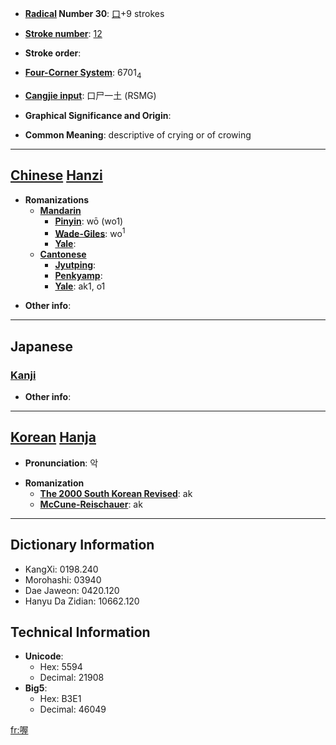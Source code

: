 * '''[[Wiktionary:Chinese radical index| Radical]] Number 30''': [[Wiktionary:Chinese radical index 口|口]]+9 strokes

* '''[[Wiktionary:Chinese total strokes index|Stroke number]]''': [[Wiktionary:Chinese total strokes index 12|12]]

* '''Stroke order''': 

* '''[[Wiktionary:Chinese four corner index|Four-Corner System]]''': 6701<sub>4</sub>

* '''[[Wiktionary:Chinese Cangjie index|Cangjie input]]''': 口尸一土 (RSMG)

* '''Graphical Significance and Origin''': 

* '''Common Meaning''': descriptive of crying or of crowing

----

== [[Chinese]] [[Hanzi]] ==

* '''Romanizations'''
** '''[[Mandarin]]'''
*** '''[[Pinyin]]''': wō (wo1)
*** '''[[Wade-Giles]]''': wo<sup>1</sup>
*** '''[[Yale]]''': 
** '''[[Cantonese]]'''
*** '''[[Jyutping]]''':
*** '''[[Penkyamp]]''': 
*** '''[[Yale]]''': ak1, o1

* '''Other info''': 

----

==Japanese==
===[[Kanji]]===
{{kanji|on readings=[[あく]] (aku), [[らく]] (raku), [[おく]] (oku)
|kun readings=
}}

* '''Other info''':  

----

== [[Korean]] [[Hanja]] ==

* '''Pronunciation''': 악

* '''Romanization'''
** '''[[The 2000 South Korean Revised Romanization|The 2000 South Korean Revised]]''': ak
** '''[[McCune-Reischauer]]''': ak

----

== Dictionary Information ==

* KangXi: 0198.240
* Morohashi: 03940
* Dae Jaweon: 0420.120
* Hanyu Da Zidian: 10662.120

== Technical Information ==

* '''Unicode''':
** Hex: 5594
** Decimal: 21908
* '''Big5''':
** Hex: B3E1
** Decimal: 46049

[[fr:喔]]